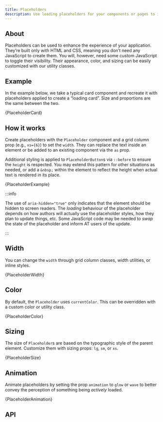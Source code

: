 ```yaml
---
title: Placeholders
description: Use loading placeholders for your components or pages to indicate something may still be loading.
---
```



## About

Placeholders can be used to enhance the experience of your application. They’re
built only with HTML and CSS, meaning you don’t need any JavaScript to create them.
You will, however, need some custom JavaScript to toggle their visibility. Their
appearance, color, and sizing can be easily customized with our utility classes.

## Example

In the example below, we take a typical card component and recreate it with placeholders
applied to create a “loading card”. Size and proportions are the same between the two.

<CodeBlock language="jsx" live>
  {PlaceholderCard}
</CodeBlock>

## How it works

Create placeholders with the `Placeholder` component and a grid column prop (e.g., `xs={6}`)
to set the `width`. They can replace the text inside an element or be added to an existing
component via the `as` prop.

Additional styling is applied to `PlaceholderButton`s via `::before` to ensure the `height`
is respected. You may extend this pattern for other situations as needed, or add a `&nbsp;`
within the element to reflect the height when actual text is rendered in its place.

<CodeBlock language="jsx" live>
  {PlaceholderExample}
</CodeBlock>

:::info

The use of `aria-hidden="true"` only indicates that the element
should be hidden to screen readers. The _loading_ behaviour of the
placeholder depends on how authors will actually use the placeholder styles,
how they plan to update things, etc. Some JavaScript code may be needed to
_swap_ the state of the placeholder and inform AT users of the update.

:::

## Width

You can change the `width` through grid column classes, width utilities, or inline styles.

<CodeBlock language="jsx" live>
  {PlaceholderWidth}
</CodeBlock>

## Color

By default, the `Placeholder` uses `currentColor`. This can be overridden with a custom color
or utility class.

<CodeBlock language="jsx" live>
  {PlaceholderColor}
</CodeBlock>

## Sizing

The size of `Placeholder`s are based on the typographic style of the parent element.
Customize them with sizing props: `lg`, `sm`, or `xs`.

<CodeBlock language="jsx" live>
  {PlaceholderSize}
</CodeBlock>

## Animation

Animate placeholders by setting the prop `animation` to `glow` or `wave` to better
convey the perception of something being _actively_ loaded.

<CodeBlock language="jsx" live>
  {PlaceholderAnimation}
</CodeBlock>

## API
